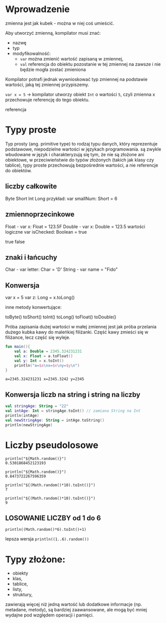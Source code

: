 
# Wprowadzenie
zmienna jest jak kubek - można w niej coś umieścić.

Aby utworzyć zmienną, kompilator musi znać:
- nazwę
- typ
- modyfikowalność:
    - `var` można zmienić wartość zapisaną w zmiennej,
    - `val` referencja do obiektu pozostanie w tej zmiennej na zawsze i nie będzie mogła zostać zmieniona

Kompilator potrafi jednak wywnioskować typ zmiennej na podstawie wartości, jaką tej zmiennej przypiszemy.

`var x = 5` -> kompilator utworzy obiekt `Int` o wartości `5`,
czyli zmienna x przechowuje  referencję  do tego obiektu.


referencja



# Typy proste
Typ prosty (ang. primitive type) to
rodzaj typu danych, który reprezentuje podstawowe, niepodzielne wartości w językach programowania.
są zwykle wbudowane w język i charakteryzują się tym, że nie są złożone ani obiektowe,
w przeciwieństwie do typów złożonych (takich jak klasy czy tablice), typy proste przechowują bezpośrednie wartości, a nie referencje do obiektów.



## liczby całkowite

Byte
Short
Int
Long
przykład: var smallNum: Short = 6

## zmiennoprzecinkowe

Float - var x: Float = 123.5F
Double - var x: Double = 123.5
wartości logiczne var isChecked: Boolean = true

true
false

## znaki i łańcuchy

Char - var letter: Char = 'D'
String - var name = "Fido"

## Konwersja
var x = 5
var z: Long = x.toLong()

inne metody konwertujące:

toByte()
toShort()
toInt()
toLong()
toFloat()
toDouble()

Próba zapisania dużej wartości w małej zmiennej jest jak próba przelania dużego kubka kawy do maleńkiej filiżanki. Część kawy zmieści się w filiżance, lecz część się wyleje.

```kotlin
fun main(){
    val a: Double = 2345.324231231
    val x: Float = a.toFloat()
    val y: Int = x.toInt()
    println("a=$a\nx=$x\ny=$y\n")
}
```
`a=2345.324231231 x=2345.3242 y=2345`



## Konwersja liczb na string i string na liczby

```kotlin
val stringAge: String = "22"
val intAge: Int = stringAge.toInt() // zamiana String na Int
println(intAge)
val newStringAge: String = intAge.toString()
println(newStringAge)
```

# Liczby pseudolosowe
```
println("${Math.random()}")
0.5301868452123193

println("${Math.random()}")
0.8473722267596359

println("${(Math.random()*10).toInt()}")
7

println("${(Math.random()*10).toInt()}")
9
```

## LOSOWANIE LICZBY od 1 do 6
`println((Math.random()*6).toInt()+1)`

lepsza wersja
`println((1..6).random())`





# Typy złożone:
- obiekty
- klas,
- tablice,
- listy,
- struktury,

zawierają więcej niż jedną wartość lub dodatkowe informacje (np. metadane, metody),
są bardziej zaawansowane, ale mogą być mniej wydajne pod względem operacji i pamięci.

